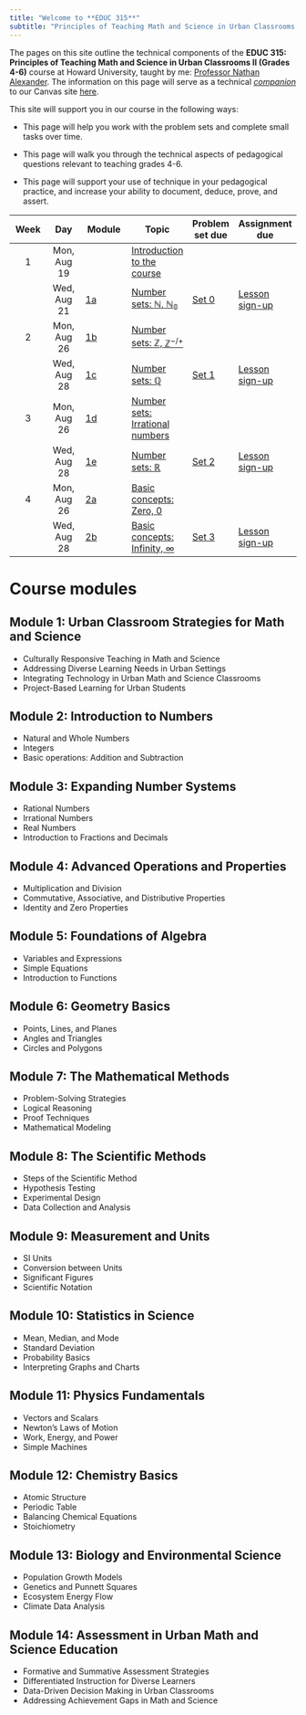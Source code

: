 ```yaml
---
title: "Welcome to **EDUC 315**"
subtitle: "Principles of Teaching Math and Science in Urban Classrooms II (Grades 4-6)"
---
```


The pages on this site outline the technical components of the **EDUC 315: Principles of Teaching Math and Science in Urban Classrooms II (Grades 4-6)** course at Howard University, taught by me: [Professor Nathan Alexander](https://professornaite.github.io). The information on this page will serve as a technical <u>*companion*</u> to our Canvas site [here](https://canvas.howard.edu/courses/53402).

This site will support you in our course in the following ways:

-   This page will help you work with the problem sets and complete small tasks over time.

-   This page will walk you through the technical aspects of pedagogical questions relevant to teaching grades 4-6.

-   This page will support your use of technique in your pedagogical practice, and increase your ability to document, deduce, prove, and assert.

::: column-screen-inset-right
|       Week  | Day | Module  | Topic | Problem set due |          Assignment due    |
|:------:|:------:|----------|----------|--------|--------|
|  1  | Mon, Aug 19 | [](module00.html) | [Introduction to the course](week01-slides.html) |  | |
|    | Wed, Aug 21 | [1a](module01a.html) | [Number sets: $\mathbb{N}$, $\mathbb{N_0}$](week01-slides.html/#15) | [Set 0](assignments/set0.html) | [Lesson sign-up](link.to.google.doc) |
|  2  | Mon, Aug 26 | [1b](module01b.html) | [Number sets: $\mathbb{Z}$, $\mathbb{Z^{-/+}}$](week02-slides.html) |  | |
|    | Wed, Aug 28 | [1c](module01c.html) | [Number sets: $\mathbb{Q}$](week02-slides.html/#15) | [Set 1](assignments/set1.html) | [Lesson sign-up](link.to.google.doc) |
|  3  | Mon, Aug 26 | [1d](module01d.html) | [Number sets: Irrational numbers](week02-slides.html) |  | |
|    | Wed, Aug 28 | [1e](module01e.html) | [Number sets: $\mathbb{R}$](week02-slides.html/#15) | [Set 2](assignments/set1.html) | [Lesson sign-up](link.to.google.doc) |
|  4  | Mon, Aug 26 | [2a](module02a.html) | [Basic concepts: Zero, 0](week02-slides.html) |  | |
|    | Wed, Aug 28 | [2b](module02b.html) | [Basic concepts: Infinity, $\infty$](week02-slides.html/#15) | [Set 3](assignments/set1.html) | [Lesson sign-up](link.to.google.doc) |
:::


# Course modules

## Module 1: Urban Classroom Strategies for Math and Science
- Culturally Responsive Teaching in Math and Science
- Addressing Diverse Learning Needs in Urban Settings
- Integrating Technology in Urban Math and Science Classrooms
- Project-Based Learning for Urban Students

## Module 2: Introduction to Numbers
- Natural and Whole Numbers
- Integers
- Basic operations: Addition and Subtraction

## Module 3: Expanding Number Systems
- Rational Numbers
- Irrational Numbers
- Real Numbers
- Introduction to Fractions and Decimals

## Module 4: Advanced Operations and Properties
- Multiplication and Division
- Commutative, Associative, and Distributive Properties
- Identity and Zero Properties

## Module 5: Foundations of Algebra
- Variables and Expressions
- Simple Equations
- Introduction to Functions

## Module 6: Geometry Basics
- Points, Lines, and Planes
- Angles and Triangles
- Circles and Polygons

## Module 7: The Mathematical Methods
- Problem-Solving Strategies
- Logical Reasoning
- Proof Techniques
- Mathematical Modeling

## Module 8: The Scientific Methods
- Steps of the Scientific Method
- Hypothesis Testing
- Experimental Design
- Data Collection and Analysis

## Module 9: Measurement and Units
- SI Units
- Conversion between Units
- Significant Figures
- Scientific Notation

## Module 10: Statistics in Science
- Mean, Median, and Mode
- Standard Deviation
- Probability Basics
- Interpreting Graphs and Charts

## Module 11: Physics Fundamentals
- Vectors and Scalars
- Newton's Laws of Motion
- Work, Energy, and Power
- Simple Machines

## Module 12: Chemistry Basics
- Atomic Structure
- Periodic Table
- Balancing Chemical Equations
- Stoichiometry

## Module 13: Biology and Environmental Science
- Population Growth Models
- Genetics and Punnett Squares
- Ecosystem Energy Flow
- Climate Data Analysis

## Module 14: Assessment in Urban Math and Science Education
- Formative and Summative Assessment Strategies
- Differentiated Instruction for Diverse Learners
- Data-Driven Decision Making in Urban Classrooms
- Addressing Achievement Gaps in Math and Science